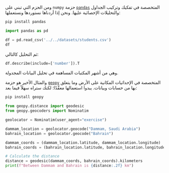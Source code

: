 ومن الحزم التي تبني على `numpy` حزمة [`pandas`](https://pandas.pydata.org/docs/getting_started/comparison/comparison_with_spreadsheets.html) المتخصصة في تفكيك وتركيب الجداول والتحليلات الإحصائية عليها. ونحن إذا أردناها نستوردها ونستعملها:

```bash
pip install pandas
```

```python
import pandas as pd

df = pd.read_csv('../../datasets/students.csv')
df
```

ثم التحليل كالتالي:

```python
df.describe(include=['number']).T
```

وهي من أشهر المكتبات المساهمة في تحليل البيانات المجدولة.

والمثال الأخير هو حزمة [`geopy`](https://geopy.readthedocs.io/en/stable/) المتخصصة في الإحداثيات المكانية على الأرض وما يتعلق بها من حسابات وبيانات. يبدوا استعمالها معقَّدًا؛ لكنك ستراه سهلاً فيما بعد:

```bash
pip install geopy
```

```python
from geopy.distance import geodesic
from geopy.geocoders import Nominatim

geolocator = Nominatim(user_agent="exercise")

dammam_location = geolocator.geocode("Dammam, Saudi Arabia")
bahrain_location = geolocator.geocode("Bahrain")

dammam_coords = (dammam_location.latitude, dammam_location.longitude)
bahrain_coords = (bahrain_location.latitude, bahrain_location.longitude)

# Calculate the distance
distance = geodesic(dammam_coords, bahrain_coords).kilometers
print(f"Between Dammam and Bahrain is {distance:.2f} km")
```
